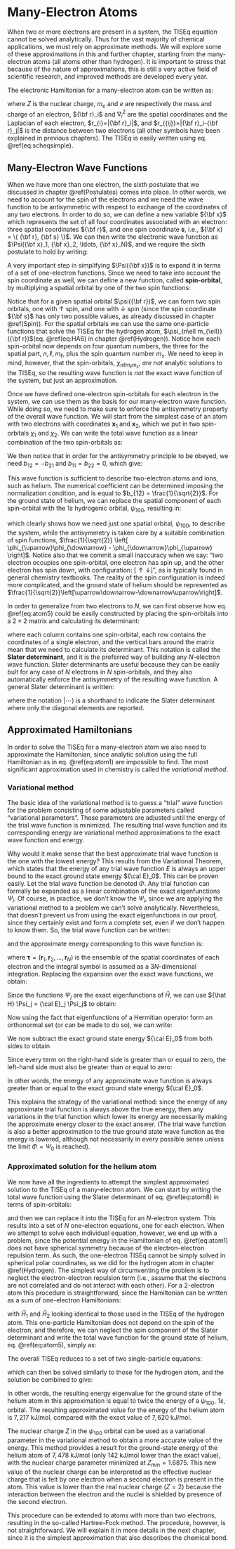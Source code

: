 # Many-Electron Atoms {#Atoms}

When two or more electrons are present in a system, the TISEq equation cannot be solved analytically. Thus for the vast majority of chemical applications, we must rely on approximate methods. We will explore some of these approximations in this and further chapter, starting from the many-electron atoms (all atoms other than hydrogen). It is important to stress that because of the nature of approximations, this is still a very active field of scientific research, and improved methods are developed every year.

The electronic Hamiltonian for a many-electron atom can be written as:

\begin{equation}
\hat{H}({\bf r}_1,{\bf r}_2,\ldots,{\bf r}_N)=\sum_{i=1}^N \left(-{\frac {\hbar ^{2}}{2m_e }}\nabla_{i}^{2}-{\frac {Ze^{2}}{4\pi \varepsilon _{0}r_{i}}} \right)+{\frac {e^{2}}{4\pi \epsilon _{0}}}\sum_{i<j}\frac{1}{r_{ij}},
(\#eq:atom1)
\end{equation}

where $Z$ is the nuclear charge, $m_e$ and $e$ are respectively the mass and charge of an electron, ${\bf r}_i$ and $\nabla_i^2$ are the spatial coordinates and the Laplacian of each electron, $r_{i}=|{\bf r}_i|$, and $r_{{ij}}=|{\bf r}_i-{\bf r}_j|$ is the distance between two electrons (all other symbols have been explained in previous chapters). The TISEq is easily written using eq. \@ref(eq:scheqsimple).

## Many-Electron Wave Functions
When we have more than one electron, the sixth postulate that we discussed in chapter \@ref(Postulates) comes into place. In other words,  we need to account for the spin of the electrons and we need the wave function to be antisymmetric with respect to exchange of the coordinates of any two electrons. In order to do so, we can define a new variable ${\bf x}$ which represents the set of all four coordinates associated with an electron: three spatial coordinates ${\bf r}$, and one spin coordinate $\mathbf{s}$, i.e.,  ${\bf x} = \{ {\bf r}, {\bf s} \}$. We can then write the electronic wave function as  $\Psi({\bf x}_1, {\bf x}_2, \ldots, {\bf x}_N)$, and we require the sixth postulate to hold by writing:

\begin{equation}
\Psi\left({\bf x}_1,{\bf x}_2,\ldots, {\bf x}_N\right) = - \Psi\left({\bf x}_2,{\bf x}_1,\ldots, {\bf x}_N\right)
(\#eq:atom2)  
\end{equation}

A very important step in simplifying  $\Psi({\bf x})$ is to expand it in terms of a set of one-electron functions. Since we need to take into account the spin coordinate as well, we can define a new function, called **spin-orbital**, by multiplying a spatial orbital by one of the two spin functions:

\begin{equation}
\begin{aligned}
\chi({\bf x}) &= \psi({\bf r}) \phi_{\uparrow}({\bf s}), \\
\chi({\bf x}) &= \psi({\bf r}) \phi_{\downarrow}({\bf s}).
\end{aligned}
(\#eq:atom3)
\end{equation}

Notice that for a given spatial orbital $\psi({\bf r})$, we can form two spin orbitals, one with $\uparrow$ spin, and one with $\downarrow$ spin (since the spin coordinate ${\bf s}$ has only two possible values, as already discussed in chapter \@ref(Spin)). For the spatial orbitals we can use the same one-particle functions that solve the TISEq for the hydrogen atom, $\psi_{n\ell m_{\ell}}({\bf r})$(eq. \@ref(eq:HA6) in chapter \@ref(Hydrogen)). Notice how each spin-orbital now depends on four quantum numbers, the three for the spatial part, $n,\ell,m_{\ell}$, plus the spin quantum number $m_s$. We need to keep in mind, however, that the spin-orbitals, $\chi_{n\ell m_{\ell} m_{s}}$, *are not* analytic solutions to the TISEq, so the resulting wave function is  *not* the exact wave function of the system, but just an approximation.

Once we have defined one-electron spin-orbitals for each electron in the system, we can use them as the basis for our many-electron wave function. While doing so, we need to make sure to enforce the antisymmetry property of the overall wave function. We will start from the simplest case of an atom with two electrons with coordinates $\mathbf{x}_1$ and $\mathbf{x}_2$, which we put in two spin-orbitals $\chi_1$ and $\chi_2$. We can write the total wave function as a linear combination of the two spin-orbitals as:

\begin{equation}
\begin{aligned}
\Psi({\bf x}_1, {\bf x}_2) =& b_{11} \chi_1({\bf x}_1) \chi_1({\bf x}_2) + b_{12} \chi_1({\bf x}_1) \chi_2({\bf x}_2) + \\
& b_{21} \chi_2({\bf x}_1) \chi_1({\bf x}_2) + b_{22} \chi_2({\bf x}_1) \chi_2({\bf x}_2).
\end{aligned}
(\#eq:atom4)
\end{equation}

We then notice that in order for the antisymmetry principle to be obeyed, we need $b_{12} = -b_{21}$ and $b_{11} = b_{22} = 0$, which give:

\begin{equation}
\Psi({\bf x}_1, {\bf x}_2) = b_{12} \left[ \chi_1({\bf x}_1) \chi_2({\bf x}_2) - \chi_2({\bf x}_1) \chi_1({\bf x}_2)\right].
(\#eq:atom5)
\end{equation}

This wave function is sufficient to describe two-electron atoms and ions, such as helium. The numerical coefficient can be determined imposing the normalization condition, and is equal to $b_{12} = \frac{1}{\sqrt{2}}$. For the ground state of helium, we can replace the spatial component of each spin-orbital with the $1s$ hydrogenic orbital, $\psi_{100}$, resulting in:

\begin{equation}
\begin{aligned}
\Psi({\bf x}_1, {\bf x}_2) &= \frac{1}{\sqrt{2}} \left[ \psi_{100}({\bf r}_1)\phi_{\uparrow} \; \psi_{100}({\bf r}_2)\phi_{\downarrow} - \psi_{100}({\bf r}_1)\phi_{\downarrow} \; \psi_{100}({\bf r}_2)\phi_{\uparrow} \right] \\
&= \psi_{100}({\bf r}_1)\psi_{100}({\bf r}_2) \frac{1}{\sqrt{2}} \left[ \phi_{\uparrow}\phi_{\downarrow} - \phi_{\downarrow}\phi_{\uparrow} \right],
\end{aligned}
(\#eq:atom6)
\end{equation}

which clearly shows how we need just one spatial orbital, $\psi_{100}$, to describe the system, while the antisymmetry is taken care by a suitable combination of spin functions, $\frac{1}{\sqrt{2}} \left[ \phi_{\uparrow}\phi_{\downarrow} - \phi_{\downarrow}\phi_{\uparrow} \right]$. Notice also that we commit a small inaccuracy when we say: "two electron occupies one spin-orbital, one electron has spin up, and the other electron has spin down, with configuration: $[\uparrow\downarrow]$", as is typically found in general chemistry textbooks. The reality of the spin configuration is indeed more complicated, and the ground state of helium should be represented as $\frac{1}{\sqrt{2}}\left[\uparrow\downarrow-\downarrow\uparrow\right]$.

In order to generalize from two electrons to $N$, we can first observe how eq. \@ref(eq:atom5) could be easily constructed by placing the spin-orbitals into a $2\times2$ matrix and calculating its determinant:

\begin{equation}
\Psi({\bf x}_1, {\bf x}_2)= \frac{1}{\sqrt{2}}{\begin{vmatrix} \chi_1({\bf x}_1)&\chi_2({\bf x}_1)\\\chi_1({\bf x}_2)&\chi_2({\bf x}_2)
\end{vmatrix}},
(\#eq:atom7)
\end{equation}

where each column contains one spin-orbital, each row contains the coordinates of a single electron, and the vertical bars around the matrix mean that we need to calculate its determinant. This notation is called the **Slater determinant**, and it is the preferred way of building any $N$-electron wave function. Slater determinants are useful because they can be easily bult for any case of $N$ electrons in $N$ spin-orbitals, and they also automatically enforce the antisymmetry of the resulting wave function. A general Slater determinant is written:

\begin{equation}
\Psi (\mathbf{x} _{1},\mathbf{x} _{2},\ldots ,\mathbf{x} _{N})={\frac {1}{\sqrt {N!}}}{\begin{vmatrix}\chi _{1}(\mathbf{x} _{1})&\chi _{2}(\mathbf{x} _{1})&\cdots &\chi _{N}(\mathbf{x} _{1})\\\chi _{1}(\mathbf{x} _{2})&\chi _{2}(\mathbf{x} _{2})&\cdots &\chi _{N}(\mathbf{x} _{2})\\\vdots &\vdots &\ddots &\vdots \\\chi _{1}(\mathbf{x} _{N})&\chi _{2}(\mathbf{x} _{N})&\cdots &\chi _{N}(\mathbf{x} _{N})\end{vmatrix}} = |\chi _{1},\chi _{2},\cdots ,\chi _{N}\rangle,
(\#eq:atom8)
\end{equation}

where the notation $|\cdots\rangle$ is a shorthand to indicate the Slater determinant where only the diagonal elements are reported.

## Approximated Hamiltonians
 
In order to solve the TISEq for a many-electron atom we also need to approximate the Hamiltonian, since analytic solution using the full Hamiltonian as in eq. \@ref(eq:atom1) are impossible to find. The most significant approximation used in chemistry is called the *variational method*.

### Variational method

The basic idea of the variational method is to guess a "trial" wave function for the problem consisting of some adjustable parameters called "variational parameters". These parameters are adjusted until the energy of the trial wave function is minimized. The resulting trial wave function and its corresponding energy are variational method approximations to the exact wave function and energy.

Why would it make sense that the best approximate trial wave function is the one with the lowest energy? This results from the Variational Theorem, which states that the energy of any trial wave function $E$ is always an upper bound to the exact ground state energy ${\cal E}_0$. This can be proven easily. Let the trial wave function be denoted $\Phi$. Any trial function can formally be expanded as a linear combination of the exact eigenfunctions $\Psi_i$. Of course, in practice, we don't know the $\Psi_i$, since we are applying the variational method to a problem we can't solve analytically. Nevertheless, that doesn't prevent us from using the exact eigenfunctions in our proof, since they certainly exist and form a complete set, even if we don't happen to know them. So, the trial wave function can be written:

\begin{equation}
\Phi = \sum_i c_i \Psi_i,
(\#eq:var1)
\end{equation}

and the approximate energy corresponding to this wave function is:

\begin{equation}
E[\Phi] = \frac{\int \Phi^* {\hat H} \Phi d\mathbf{\tau}}{\int \Phi^* \Phi d\mathbf{\tau}},
(\#eq:var2)
\end{equation}

where $\mathbf{\tau}=\left(\mathbf{r}_1,\mathbf{r}_2,\ldots,\mathbf{r}_N\right)$ is the ensemble of the spatial coordinates of each electron and the integral symbol is assumed as a $3N$-dimensional integration. Replacing the expansion over the exact wave functions, we obtain:

\begin{equation}
E[\Phi] = \frac{\sum_{ij} c_i^* c_j \int \Psi_i^* {\hat H} \Psi_jd\mathbf{\tau}}{
\sum_{ij} c_i^* c_j \int \Psi_i^* \Psi_jd\mathbf{\tau}}.
(\#eq:var3)
\end{equation}

Since the functions $\Psi_j$ are the exact eigenfunctions of ${\hat H}$, we can use  ${\hat H} \Psi_j = {\cal E}_j \Psi_j$ to obtain:

\begin{equation}
E[\Phi] = \frac{\sum_{ij} c_i^* c_j {\cal E}_j \int \Psi_i^* \Psi_j d\mathbf{\tau}}{
\sum_{ij} c_i^* c_j \int \Psi_i^* \Psi_j d\mathbf{\tau}}.
(\#eq:var4)
\end{equation}

Now using the fact that eigenfunctions of a Hermitian operator form an orthonormal set (or can be made to do so), we can write:

\begin{equation}
E[\Phi] = \frac{\sum_{i} c_i^* c_i {\cal E}_i}{\sum_{i} c_i^* c_i}.
(\#eq:var5)
\end{equation}

We now subtract the exact ground state energy ${\cal E}_0$ from both sides to obtain 

\begin{equation}
E[\Phi] - {\cal E}_0 = \frac{\sum_i c_i^* c_i ( {\cal E}_i - {\cal E}_0)}{
\sum_i c_i^* c_i}.
(\#eq:var6)
\end{equation}

Since every term on the right-hand side is greater than or equal to zero, the left-hand side must also be greater than or equal to zero:

\begin{equation}
E[\Phi] \geq {\cal E}_0.
(\#eq:varprinciple)
\end{equation}

In other words, the energy of any approximate wave function is always greater than or equal to the exact ground state energy ${\cal E}_0$. 

This explains the strategy of the variational method: since the energy of any approximate trial function is always above the true energy, then any variations in the trial function which lower its energy are necessarily making the approximate energy closer to the exact answer. (The trial wave function is also a better approximation to the true ground state wave function as the energy is lowered, although not necessarily in every possible sense unless the limit $\Phi = \Psi_0$ is reached).

### Approximated solution for the helium atom

We now have all the ingredients to attempt the simplest approximated solution to the TISEq of a many-electron atom. We can start by writing the total wave function using the Slater determinant of eq. \@ref(eq:atom8) in terms of spin-orbitals:

\begin{equation}
\Psi (\mathbf{x}_{1},\mathbf{x}_{2},\ldots ,\mathbf{x}_{N})= |\chi_{1},\chi_{2},\cdots ,\chi_{N}\rangle = |\psi_{1}\phi_{\uparrow},\psi_{1}\phi_{\downarrow},\cdots ,\psi_{\frac{N}{2}}\phi_{\uparrow},\psi_{\frac{N}{2}}\phi_{\downarrow}\rangle,
(\#eq:hf1)
\end{equation}

and then we can replace it into the TISEq for an $N$-electron system. This results into a set of $N$ one-electron equations, one for each electron. When we attempt to solve each individual equation, however, we end up with a problem, since the potential energy in the Hamiltonian of eq. \@ref(eq:atom1) does not have spherical symmetry because of the electron-electron repulsion term. As such, the one-electron TISEq cannot be simply solved in spherical polar coordinates, as we did for the hydrogen atom in chapter \@ref(Hydrogen). The simplest way of circumventing the problem is to neglect the electron-electron repulsion term (i.e., assume that the electrons are not correlated and do not interact with each other). For a 2-electron atom this procedure is straightforward, since the Hamiltonian can be written as a sum of one-electron Hamiltonians:

\begin{equation}
\hat{H} =\hat{H}_1+\hat{H}_2,
(\#eq:hf2)
\end{equation}

with $\hat{H}_1$ and $\hat{H}_2$ looking identical to those used in the TISEq of the hydrogen atom. This one-particle Hamiltonian does not depend on the spin of the electron, and therefore, we can neglect the spin component of the Slater determinant and write the total wave function for the ground state of helium, eq. \@ref(eq:atom5), simply as:

\begin{equation}
\Psi({\bf r}_1, {\bf r}_2) = \psi_{100}({\bf r}_1)\psi_{100}({\bf r}_2).
(\#eq:hf3)
\end{equation}

The overall TISEq reduces to a set of two single-particle equations:

\begin{equation}
\begin{aligned}
\hat{H}_1 \psi_{100}({\bf r}_1) &= E_1\psi_{100}({\bf r}_1) \\
\hat{H}_2 \psi_{100}({\bf r}_2) &= E_2\psi_{100}({\bf r}_2),
\end{aligned}
(\#eq:hf4)
\end{equation}

which can then be solved similarly to those for the hydrogen atom, and the solution be combined to give:

\begin{equation}
E = E_1+E_2.
(\#eq:hf5)
\end{equation}

In other words, the resulting energy eigenvalue for the ground state of the helium atom in this approximation is equal to twice the energy of a $\psi_{100}$, $1s$, orbital. The resulting approximated value for the energy of the helium atom is $7,217 \text{ kJ/mol}$, compared with the exact value of $7,620 \text{ kJ/mol}$.

The nuclear charge $Z$ in the $\psi_{100}$ orbital can be used as a variational parameter in the variational method to obtain a more accurate value of the energy. This method provides a result for the ground-state energy of the helium atom of $7,478 \text{ kJ/mol}$ (only $142 \text{ kJ/mol}$ lower than the exact value), with the nuclear charge parameter minimized at $Z_{\text{min}}=1.6875$. This new value of the nuclear charge can be interpreted as the effective nuclear charge that is felt by one electron when a second electron is present in the atom. This value is lower than the real nuclear charge ($Z=2$) because the interaction between the electron and the nuclei is shielded by presence of the second electron.

This procedure can be extended to atoms with more than two electrons, resulting in the so-called Hartree-Fock method. The procedure, however, is not straightforward. We will explain it in more details in the next chapter, since it is the simplest approximation that also describes the chemical bond.
